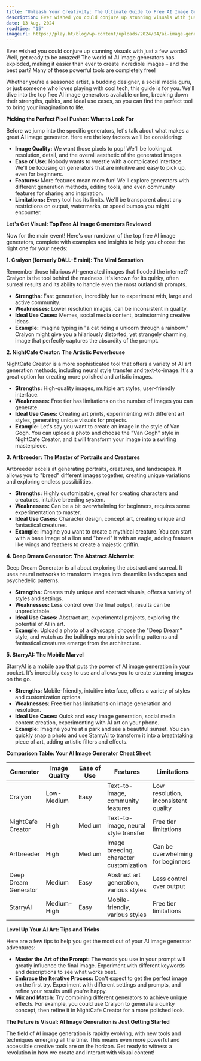```yaml
---
title: "Unleash Your Creativity: The Ultimate Guide to Free AI Image Generators Online!"
description: Ever wished you could conjure up stunning visuals with just a few words? Well, get ready to be amazed! The world of AI image generators has exploded, making it easier than ever to create incredible images – and the best part.
date: 13 Aug, 2024
readtime: "15"
imageurl: https://play.ht/blog/wp-content/uploads/2024/04/ai-image-generator.webp
---
```


Ever wished you could conjure up stunning visuals with just a few words? Well, get ready to be amazed! The world of AI image generators has exploded, making it easier than ever to create incredible images – and the best part? Many of these powerful tools are completely free!

Whether you're a seasoned artist, a budding designer, a social media guru, or just someone who loves playing with cool tech, this guide is for you. We'll dive into the top free AI image generators available online, breaking down their strengths, quirks, and ideal use cases, so you can find the perfect tool to bring your imagination to life.

**Picking the Perfect Pixel Pusher: What to Look For**

Before we jump into the specific generators, let's talk about what makes a great AI image generator. Here are the key factors we'll be considering:

* **Image Quality:** We want those pixels to pop! We'll be looking at resolution, detail, and the overall aesthetic of the generated images.
* **Ease of Use:** Nobody wants to wrestle with a complicated interface. We'll be focusing on generators that are intuitive and easy to pick up, even for beginners.
* **Features:** More features mean more fun! We'll explore generators with different generation methods, editing tools, and even community features for sharing and inspiration.
* **Limitations:** Every tool has its limits. We'll be transparent about any restrictions on output, watermarks, or speed bumps you might encounter.

**Let's Get Visual: Top Free AI Image Generators Reviewed**

Now for the main event! Here's our rundown of the top free AI image generators, complete with examples and insights to help you choose the right one for your needs:

**1. Craiyon (formerly DALL-E mini): The Viral Sensation**

Remember those hilarious AI-generated images that flooded the internet? Craiyon is the tool behind the madness. It's known for its quirky, often surreal results and its ability to handle even the most outlandish prompts.

* **Strengths:** Fast generation, incredibly fun to experiment with, large and active community.
* **Weaknesses:** Lower resolution images, can be inconsistent in quality.
* **Ideal Use Cases:** Memes, social media content, brainstorming creative ideas.
* **Example:** Imagine typing in "a cat riding a unicorn through a rainbow." Craiyon might give you a hilariously distorted, yet strangely charming, image that perfectly captures the absurdity of the prompt.

**2. NightCafe Creator: The Artistic Powerhouse**

NightCafe Creator is a more sophisticated tool that offers a variety of AI art generation methods, including neural style transfer and text-to-image. It's a great option for creating more polished and artistic images.

* **Strengths:** High-quality images, multiple art styles, user-friendly interface.
* **Weaknesses:** Free tier has limitations on the number of images you can generate.
* **Ideal Use Cases:** Creating art prints, experimenting with different art styles, generating unique visuals for projects.
* **Example:** Let's say you want to create an image in the style of Van Gogh. You can upload a photo and choose the "Van Gogh" style in NightCafe Creator, and it will transform your image into a swirling masterpiece.

**3. Artbreeder: The Master of Portraits and Creatures**

Artbreeder excels at generating portraits, creatures, and landscapes. It allows you to "breed" different images together, creating unique variations and exploring endless possibilities.

* **Strengths:** Highly customizable, great for creating characters and creatures, intuitive breeding system.
* **Weaknesses:** Can be a bit overwhelming for beginners, requires some experimentation to master.
* **Ideal Use Cases:** Character design, concept art, creating unique and fantastical creatures.
* **Example:** Imagine you want to create a mythical creature. You can start with a base image of a lion and "breed" it with an eagle, adding features like wings and feathers to create a majestic griffin.

**4. Deep Dream Generator: The Abstract Alchemist**

Deep Dream Generator is all about exploring the abstract and surreal. It uses neural networks to transform images into dreamlike landscapes and psychedelic patterns.

* **Strengths:** Creates truly unique and abstract visuals, offers a variety of styles and settings.
* **Weaknesses:** Less control over the final output, results can be unpredictable.
* **Ideal Use Cases:** Abstract art, experimental projects, exploring the potential of AI in art.
* **Example:** Upload a photo of a cityscape, choose the "Deep Dream" style, and watch as the buildings morph into swirling patterns and fantastical creatures emerge from the architecture.

**5. StarryAI: The Mobile Marvel**

StarryAI is a mobile app that puts the power of AI image generation in your pocket. It's incredibly easy to use and allows you to create stunning images on the go.

* **Strengths:** Mobile-friendly, intuitive interface, offers a variety of styles and customization options.
* **Weaknesses:** Free tier has limitations on image generation and resolution.
* **Ideal Use Cases:** Quick and easy image generation, social media content creation, experimenting with AI art on your phone.
* **Example:** Imagine you're at a park and see a beautiful sunset. You can quickly snap a photo and use StarryAI to transform it into a breathtaking piece of art, adding artistic filters and effects.

**Comparison Table: Your AI Image Generator Cheat Sheet**

| Generator        | Image Quality | Ease of Use | Features                               | Limitations                     |
|-----------------|---------------|-------------|----------------------------------------|---------------------------------|
| Craiyon          | Low-Medium      | Easy        | Text-to-image, community features       | Low resolution, inconsistent quality |
| NightCafe Creator | High           | Medium      | Text-to-image, neural style transfer     | Free tier limitations            |
| Artbreeder       | High           | Medium      | Image breeding, character customization  | Can be overwhelming for beginners  |
| Deep Dream Generator| Medium       | Easy        | Abstract art generation, various styles | Less control over output         |
| StarryAI         | Medium-High     | Easy        | Mobile-friendly, various styles        | Free tier limitations            |

**Level Up Your AI Art: Tips and Tricks**

Here are a few tips to help you get the most out of your AI image generator adventures:

* **Master the Art of the Prompt:** The words you use in your prompt will greatly influence the final image. Experiment with different keywords and descriptions to see what works best.
* **Embrace the Iterative Process:** Don't expect to get the perfect image on the first try. Experiment with different settings and prompts, and refine your results until you're happy.
* **Mix and Match:** Try combining different generators to achieve unique effects. For example, you could use Craiyon to generate a quirky concept, then refine it in NightCafe Creator for a more polished look.

**The Future is Visual: AI Image Generation is Just Getting Started**

The field of AI image generation is rapidly evolving, with new tools and techniques emerging all the time. This means even more powerful and accessible creative tools are on the horizon. Get ready to witness a revolution in how we create and interact with visual content!